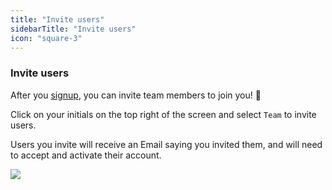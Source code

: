 ```yaml
---
title: "Invite users"
sidebarTitle: "Invite users"
icon: "square-3"
---
```


### Invite users

After you [signup](/cloud/onboarding/signup), you can invite team members to join you! 🎉

Click on your initials on the top right of the screen and select `Team` to invite users.

Users you invite will receive an Email saying you invited them, and will need to accept and activate their account.

<Frame>
  <img src="https://res.cloudinary.com/diuctyblm/image/upload/v1704363455/add_users_xdicwh.png" />
</Frame>
